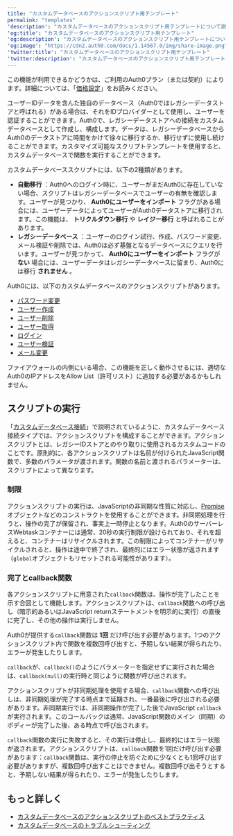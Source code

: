 ```yaml
---
title: "カスタムデータベースのアクションスクリプト用テンプレート"
permalink: "templates"
'description': "カスタムデータベースのアクションスクリプト用テンプレートについて説明します。"
'og:title': "カスタムデータベースのアクションスクリプト用テンプレート"
'og:description': "カスタムデータベースのアクションスクリプト用テンプレートについて説明します。"
'og:image': "https://cdn2.auth0.com/docs/1.14567.0/img/share-image.png"
'twitter:title': "カスタムデータベースのアクションスクリプト用テンプレート"
'twitter:description': "カスタムデータベースのアクションスクリプト用テンプレートについて説明します。"
---
```


<Card title="利用可能性はAuth0プランによって異なる">

この機能が利用できるかどうかは、ご利用のAuth0プラン（または契約）によります。詳細については、「[価格設定](https://auth0.com/pricing)」をお読みください。

</Card>

ユーザーIDデータを含んた独自のデータベース（Auth0ではレガシーデータストアと呼ばれる）がある場合は、それをIDプロバイダーとして使用し、ユーザーを認証することができます。Auth0で、レガシーデータストアへの接続をカスタムデータベースとして作成し、構成します。データは、レガシーデータベースからAuth0のデータストアに時間をかけて徐々に移行するか、移行せずに使用し続けることができます。カスタマイズ可能なスクリプトテンプレートを使用すると、カスタムデータベースで関数を実行することができます。

カスタムデータベーススクリプトには、以下の2種類があります。

* **自動移行** ：Auth0へのログイン時に、ユーザーがまだAuth0に存在していない場合、スクリプトはレガシーデータベースでユーザーの有無を確認します。ユーザーが見つかり、 **Auth0にユーザーをインポート** フラグがある場合には、ユーザーデータによってユーザーがAuth0データストアに移行されます。この機能は、 **トリクルダウン移行** や **レイジー移行** と呼ばれることがあります。
* **レガシーデータベース** ：ユーザーのログイン試行、作成、パスワード変更、メール検証や削除では、Auth0は必ず基盤となるデータベースにクエリを行います。ユーザーが見つかって、 **Auth0にユーザーをインポート** フラグが **ない** 場合には、ユーザーデータはレガシーデータベースに留まり、Auth0には移行 **されません** 。

Auth0には、以下のカスタムデータベースのアクションスクリプトがあります。

* [パスワード変更](/docs/ja-jp/authenticate/database-connections/custom-db/templates/change-password)
* [ユーザー作成](/docs/ja-jp/authenticate/database-connections/custom-db/templates/create)
* [ユーザー削除](/docs/ja-jp/authenticate/database-connections/custom-db/templates/delete)
* [ユーザー取得](/docs/ja-jp/authenticate/database-connections/custom-db/templates/get-user)
* [ログイン](/docs/ja-jp/authenticate/database-connections/custom-db/templates/login)
* [ユーザー検証](/docs/ja-jp/authenticate/database-connections/custom-db/templates/verify)
* [メール変更](/docs/ja-jp/authenticate/database-connections/custom-db/templates/change-email)

<Card title="ネットワークのファイアウォール">

ファイアウォールの内側にいる場合、この機能を正しく動作させるには、適切なAuth0のIPアドレスをAllow List（許可リスト）に追加する必要があるかもしれません。

</Card>

## スクリプトの実行

「[カスタムデータベース接続](/docs/ja-jp/authenticate/database-connections/custom-db)」で説明されているように、カスタムデータベース接続タイプでは、アクションスクリプトを構成することができます。アクションスクリプトとは、レガシーIDストアとのやり取りに使用されるカスタムコードのことです。原則的に、各アクションスクリプトは名前が付けられたJavaScript関数で、多数のパラメータが渡されます。関数の名前と渡されるパラメーターは、スクリプトによって異なります。

### 制限

アクションスクリプトの実行は、JavaScriptの非同期な性質に対応し、[Promise](https://developer.mozilla.org/en-US/docs/Web/JavaScript/Reference/Global_Objects/Promise)オブジェクトなどのコンストラクトを使用することができます。非同期処理を行うと、操作の完了が保留され、事実上一時停止となります。Auth0のサーバーレスWebtaskコンテナーには通常、20秒の実行制限が設けられており、それを超えると、コンテナーはリサイクルされます。この制限によってコンテナーがリサイクルされると、操作は途中で終了され、最終的にはエラー状態が返されます（`global`オブジェクトもリセットされる可能性があります）。

### 完了とcallback関数

各アクションスクリプトに用意された`callback`関数は、操作が完了したことを示す合図として機能します。アクションスクリプトは、`callback`関数への呼び出し（暗示的あるいはJavaScript returnステートメントを明示的に実行）の直後に完了し、その他の操作は実行しません。

<Warning>

Auth0が提供する`callback`関数は **1回** だけ呼び出す必要があります。1つのアクションスクリプト内で関数を複数回呼び出すと、予期しない結果が得られたり、エラーが発生したりします。

</Warning>

<Callout icon="file-lines" color="#0EA5E9" iconType="regular">

`callback`が、`callback()`のようにパラメーターを指定せずに実行された場合は、`callback(null)`の実行時と同じように関数が呼び出されます。

</Callout>

アクションスクリプトが非同期処理を使用する場合、`callback`関数への呼び出しは、非同期処理が完了する時点まで延期され、一番最後に呼び出される必要があります。非同期実行では、非同期操作が完了した後でJavaScript `callback`が実行されます。このコールバックは通常、JavaScript関数のメイン（同期）のボディーが完了した後、ある時点で呼び出されます。

<Warning>

`callback`関数の実行に失敗すると、その実行は停止し、最終的にはエラー状態が返されます。アクションスクリプトは、`callback`関数を1回だけ呼び出す必要があります：`callback`関数は、実行の停止を防ぐために少なくとも1回呼び出す必要がありますが、複数回呼び出すことはできません。複数回呼び出そうとすると、予期しない結果が得られたり、エラーが発生したりします。

</Warning>

## もっと詳しく

* [カスタムデータベースのアクションスクリプトのベストプラクティス](/docs/ja-jp/authenticate/database-connections/custom-db/custom-database-connections-scripts/execution)
* [カスタムデータベースのトラブルシューティング](/docs/ja-jp/authenticate/database-connections/custom-db/error-handling)